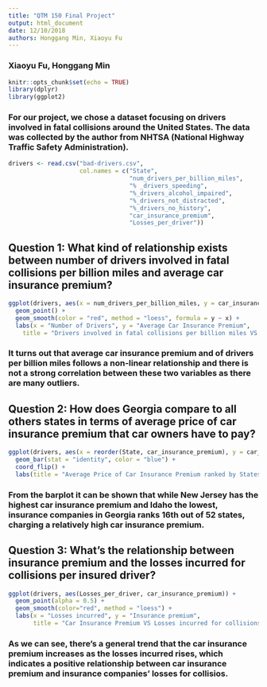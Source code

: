 ---
title: "QTM 150 Final Project"
output: html_document
date: 12/10/2018
authors: Honggang Min, Xiaoyu Fu
---
### Xiaoyu Fu, Honggang Min
```{r setup, include=FALSE}
knitr::opts_chunk$set(echo = TRUE)
library(dplyr)
library(ggplot2)
```

### For our project, we chose a dataset focusing on drivers involved in fatal collisions around the United States. The data was collected by the author from NHTSA (National Highway Traffic Safety Administration).
```{r}
drivers <- read.csv("bad-drivers.csv", 
                    col.names = c("State", 
                                  "num_drivers_per_billion_miles", 
                                  "% _drivers_speeding",
                                  "%_drivers_alcohol_impaired", 
                                  "%_drivers_not_distracted", 
                                  "%_drivers_no_history",
                                  "car_insurance_premium", 
                                  "Losses_per_driver"))
```

## Question 1: What kind of relationship exists between number of drivers involved in fatal collisions per billion miles and average car insurance premium?
```{r}
ggplot(drivers, aes(x = num_drivers_per_billion_miles, y = car_insurance_premium)) + 
  geom_point() + 
  geom_smooth(color = "red", method = "loess", formula = y ~ x) + 
  labs(x = "Number of Drivers", y = "Average Car Insurance Premium", 
    title = "Drivers involved in fatal collisions per billion miles VS Car Insurance Premium")
```

### It turns out that average car insurance premium and of drivers per billion miles follows a non-linear relationship and there is not a strong correlation between these two variables as there are many outliers.

## Question 2: How does Georgia compare to all others states in terms of average price of car insurance premium that car owners have to pay?
```{r}
ggplot(drivers, aes(x = reorder(State, car_insurance_premium), y = car_insurance_premium, width = 0.5)) + 
  geom_bar(stat = "identity", color = "blue") + 
  coord_flip() +
  labs(title = "Average Price of Car Insurance Premium ranked by States", y = "Average Car Insurance Premium", x = NULL)
```

### From the barplot it can be shown that while New Jersey has the highest car insurance premium and Idaho the lowest, insurance companies in Georgia ranks 16th out of 52 states, charging a relatively high car insurance premium.

## Question 3: What's the relationship between insurance premium and the losses incurred for collisions per insured driver?
```{r}
ggplot(drivers, aes(Losses_per_driver, car_insurance_premium)) +
  geom_point(alpha = 0.5) +
  geom_smooth(color="red", method = "loess") + 
  labs(x = "Losses incurred", y = "Insurance premium",
       title = "Car Insurance Premium VS Losses incurred for collisions per insured driver")
```

### As we can see, there's a general trend that the car insurance premium increases as the losses incurred rises, which indicates a positive relationship between car insurance premium and insurance companies' losses for collisios.
